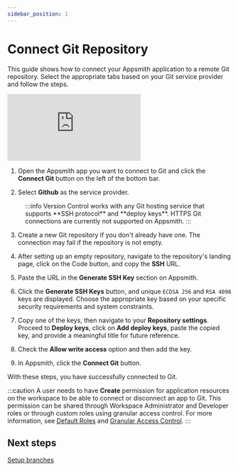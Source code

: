 ```yaml
---
sidebar_position: 1
---
```


# Connect Git Repository

This guide shows how to connect your Appsmith application to a remote Git repository. Select the appropriate tabs based on your Git service provider and follow the steps.


 
<Tabs queryString="version-control">
<TabItem label="GitHub" value="github">

<div style={{ position: "relative", paddingBottom: "calc(50.520833333333336% + 41px)", height: "0", width: "100%" }}>
  <iframe src="https://demo.arcade.software/DCYRQLLanyMru29sVk9i?embed" frameborder="0" loading="lazy" webkitallowfullscreen mozallowfullscreen allowfullscreen style={{ position: "absolute", top: "0", left: "0", width: "100%", height: "100%", colorScheme: "light" }} title="Appsmith | Connect Data">
  </iframe>
</div>



1. Open the Appsmith app you want to connect to Git and click the **Connect Git** button on the left of the bottom bar.

2. Select **Github** as the service provider. 

<dd>
:::info
Version Control works with any Git hosting service that supports **SSH protocol** and **deploy keys**. HTTPS Git connections are currently not supported on Appsmith.
:::

</dd>

3. Create a new Git repository if you don't already have one. The connection may fail if the repository is not empty.

4. After setting up an empty repository, navigate to the repository's landing page, click on the Code button, and copy the **SSH** URL.

5. Paste the URL in the **Generate SSH Key** section on Appsmith.

6. Click the **Generate SSH Keys** button, and unique `ECDSA 256` and `RSA 4096` keys are displayed. Choose the appropriate key based on your specific security requirements and system constraints.

7. Copy one of the keys, then navigate to your **Repository settings**. Proceed to **Deploy keys**, click on **Add deploy keys**, paste the copied key, and provide a meaningful title for future reference.

8. Check the **Allow write access** option and then add the key.

9. In Appsmith, click the **Connect Git** button.

With these steps, you have successfully connected to Git.


</TabItem>
<TabItem label="GitLab" value="gitlab">



</TabItem>
<TabItem label="Bitbucket" value="bitbucket">


</TabItem>
<TabItem label="Azure" value="azure">


</TabItem>
</Tabs>


:::caution
A user needs to have **Create** permission for application resources on the workspace to be able to connect or disconnect an app to Git. This permission can be shared through Workspace Administrator and Developer roles or through custom roles using granular access control. For more information, see [Default Roles](/advanced-concepts/invite-users#default-roles-for-workspace) and [Granular Access Control](/advanced-concepts/granular-access-control/roles#application-resources).
:::

## Next steps

[Setup branches](/advanced-concepts/version-control-with-git/working-with-branches)
